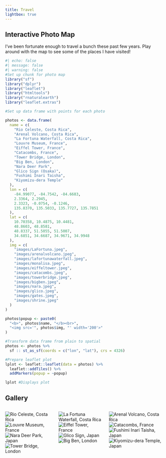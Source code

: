 ```yaml
---
title: Travel
lightbox: true
---
```


## Interactive Photo Map

I've been fortunate enough to travel a bunch these past few years. Play around with the map to see some of the places I have visited!

```r
#| echo: false
#| message: false
#| warning: false
#Set up chunk for photo map
library("sf")
library("dplyr")
library("leaflet")
library("htmltools")
library("rnaturalearth")
library("leaflet.extras")

#Set up data frame with points for each photo

photos <- data.frame(
  name = c(
    "Rio Celeste, Costa Rica",
    "Arenal Volcano, Costa Rica",
    "La Fortuna Waterfall, Costa Rica",
    "Louvre Museum, France",
    "Eiffel Tower, France",
    "Catacombs, France",
    "Tower Bridge, London",
    "Big Ben, London",
    "Nara Deer Park",
    "Glico Sign (Osaka)",
    "Fushimi Inari Taisha",
    "Kiyomizu-dera Temple"
  ),
  lon = c(
    -84.99077, -84.7542, -84.6683, 
    2.3364, 2.2945, 
    2.3323, -0.0754, -0.1246, 
    135.8370, 135.5033, 135.7727, 135.7851
  ),
  lat = c(
    10.70358, 10.4875, 10.4481, 
    48.8603, 48.8581, 
    48.8337, 51.5055, 51.5007, 
    34.6851, 34.6687, 34.9671, 34.9948
  ),
  img = c(
    "images/LaFortuna.jpeg",
    "images/arenalvolcano.jpeg",
    "images/lafortunawaterfall.jpeg",
    "images/monalisa.jpeg",
    "images/eiffeltower.jpeg",
    "images/catacombs.jpeg",
    "images/towerbridge.jpeg",
    "images/bigben.jpeg",
    "images/nara.jpeg",
    "images/glico.jpeg",
    "images/gates.jpeg",
    "images/shrine.jpeg"
  )
)

photos$popup <- paste0(
  "<b>", photos$name, "</b><br>",
  "<img src='", photos$img, "' width='200'>"
)

#Transform data frame from plain to spatial
photos <- photos %>% 
  sf :: st_as_sf(coords = c("lon", "lat"), crs = 4326)

#Prepare leaflet plot 
lplot <- leaflet::leaflet(data = photos) %>%
  leaflet::addTiles() %>%
  addMarkers(popup = ~popup)

lplot #Displays plot

```

## Gallery

::: {.columns layout-ncol="5"}

![Rio Celeste, Costa Rica](images/LaFortuna.jpeg){group="my_gallery"}
![Louvre Museum, France](images/monalisa.jpeg){group="my_gallery"}
![Nara Deer Park, Japan](images/nara.jpeg){group="my_gallery"}
![Tower Bridge, London](images/towerbridge.jpeg){group="my_gallery"}

![La Fortuna Waterfall, Costa Rica](images/lafortunawaterfall.jpeg){group="my_gallery"}
![Eiffel Tower, France](images/eiffeltower.jpeg){group="my_gallery"}
![Glico Sign, Japan](images/glico.jpeg){group="my_gallery"}
![Big Ben, London](images/bigben.jpeg){group="my_gallery"}

![Arenal Volcano, Costa Rica](images/arenalvolcano.jpeg){group="my_gallery"}
![Catacombs, France](images/catacombs.jpeg){group="my_gallery"}
![Fushimi Inari Taisha, Japan](images/gates.jpeg){group="my_gallery"}
![Kiyomizu-dera Temple, Japan](images/shrine.jpeg){group="my_gallery"}
<!-- Two empty items to fill the 5-column grid -->
![](){.invisible}
![](){.invisible}

:::
